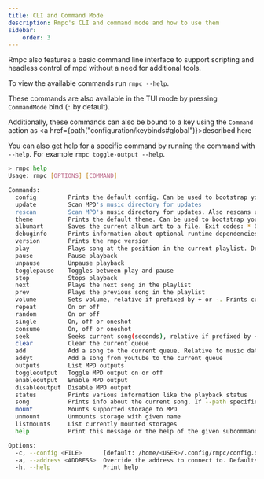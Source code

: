 ```yaml
---
title: CLI and Command Mode
description: Rmpc's CLI and command mode and how to use them
sidebar:
    order: 3
---
```



Rmpc also features a basic command line interface to support scripting and headless control of mpd without a need for additional tools.

To view the available commands run `rmpc --help`.

These commands are also available in the TUI mode by pressing `CommandMode` bind (`:` by default).

Additionally, these commands can also be bound to a key using the `Command` action as <a href={path("configuration/keybinds#global")}>described here</a>

You can also get help for a specific command by running the command with `--help`. For example `rmpc toggle-output --help`.

```bash frame=none showLineNumbers=false
> rmpc help
Usage: rmpc [OPTIONS] [COMMAND]

Commands:
  config         Prints the default config. Can be used to bootstrap your config file
  update         Scan MPD's music directory for updates
  rescan         Scan MPD's music directory for updates. Also rescans unmodified files
  theme          Prints the default theme. Can be used to bootstrap your theme file
  albumart       Saves the current album art to a file. Exit codes: * 0: Success * 1: Error * 2: No album art found * 3: No song playing
  debuginfo      Prints information about optional runtime dependencies
  version        Prints the rmpc version
  play           Plays song at the position in the current playlist. Defaults to current paused song
  pause          Pause playback
  unpause        Unpause playback
  togglepause    Toggles between play and pause
  stop           Stops playback
  next           Plays the next song in the playlist
  prev           Plays the previous song in the playlist
  volume         Sets volume, relative if prefixed by + or -. Prints current volume if no arguments is given
  repeat         On or off
  random         On or off
  single         On, off or oneshot
  consume        On, off or oneshot
  seek           Seeks current song(seconds), relative if prefixed by + or -
  clear          Clear the current queue
  add            Add a song to the current queue. Relative to music database root. '/' to add all files to the queue
  addyt          Add a song from youtube to the current queue
  outputs        List MPD outputs
  toggleoutput   Toggle MPD output on or off
  enableoutput   Enable MPD output
  disableoutput  Disable MPD output
  status         Prints various information like the playback status
  song           Prints info about the current song. If --path specified, prints information about the song at the given path instead. If --path is specified multiple times, prints an array containing all the songs
  mount          Mounts supported storage to MPD
  unmount        Unmounts storage with given name
  listmounts     List currently mounted storages
  help           Print this message or the help of the given subcommand(s)

Options:
  -c, --config <FILE>      [default: /home/<USER>/.config/rmpc/config.debug.ron]
  -a, --address <ADDRESS>  Override the address to connect to. Defaults to value in the config file
  -h, --help               Print help
```
